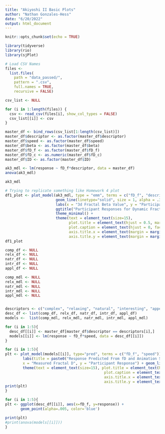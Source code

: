 ```yaml
---
title: "Akiyoshi II Basic Plots"
author: "Nathan Gonzales-Hess"
date: "6/20/2022"
output: html_document
---
```


```r
knitr::opts_chunk$set(echo = TRUE)

library(tidyverse)
library(rio)
library(sjPlot)
```

```r
# Load CSV Names
files <-
  list.files(
    path = "data_passed/",
    pattern = ".csv",
    full.names = TRUE,
    recursive = FALSE)

csv_list <- NULL

for (i in 1:length(files)) {
  csv <- read_csv(files[i], show_col_types = FALSE)
  csv_list[[i]] <- csv
}
```

```r
master_df <- bind_rows(csv_list[1:length(csv_list)])
master_df$descriptor <- as.factor(master_df$descriptor)
master_df$speed <- as.factor(master_df$speed)
master_df$beta <- as.factor(master_df$beta)
master_df$fD_f <- as.factor(master_df$fD_f)
master_df$fD_c <- as.numeric(master_df$fD_c)
master_df$ID <- as.factor(master_df$ID)
```

```r
ak3_mdl <- lm(response ~ fD_f*descriptor, data = master_df)
anova(ak3_mdl)
```
```r
ak3_mdl

```

```r
# Trying to replicate something like Homework 4 plot
df1_plot <- plot_model(ak3_mdl, type = "emm", terms = c("fD_f", "descriptor"),position=position_stack())+
                       geom_line(linetype="solid", size = 1, alpha = .3) +
                       labs(x = "3d Fractal Beta Value", y = "Participant Response")+
                       ggtitle("Participant Responses for Dynamic Fractals Between Beta 2.5 and 5.5")+
                       theme_minimal() +
                       theme(text = element_text(size=15), 
                             plot.title = element_text(hjust = 0.5, margin = margin(t=20, b=20)),
                             plot.caption = element_text(hjust = 0, face = "italic"),
                             axis.title.x = element_text(margin = margin(t=20, b=10)),
                             axis.title.y = element_text(margin = margin(r=20)))
df1_plot
```


```r
comp_df <- NULL
relx_df <- NULL
natr_df <- NULL
intr_df <- NULL
appl_df <- NULL

comp_mdl <- NULL
relx_mdl <- NULL
natr_mdl <- NULL
intr_mdl <- NULL
appl_mdl <- NULL


descriptors <- c("complex", "relaxing", "natural", "interesting", "appealing")
desc_df <- list(comp_df, relx_df, natr_df, intr_df, appl_df)
models <-  list(comp_mdl, relx_mdl, natr_mdl, intr_mdl, appl_mdl)

for (i in 1:5){
  desc_df[[i]] <- master_df[master_df$descriptor == descriptors[i],]
  models[[i]] <- lm(response ~ fD_f*speed, data = desc_df[[i]])
}

```

```r
for (i in 1:5){
plt <- plot_model(models[[i]], type="pred", terms = c("fD_f", "speed")) +          
        labs(title = paste0("Response Predicted From fD and Animation Speed (\"", ... = str_to_title(descriptors[i]), "\" Descriptor)"),
        x = "Measured Fractal D", y = "Participant Response") + geom_line(linetype = "solid", alpha=.5) +
        theme(text = element_text(size=15), plot.title = element_text(hjust = 0.5, margin = margin(t=20, b=20)),
                                             plot.caption = element_text(hjust = 0, face = "italic"),
                                             axis.title.x = element_text(margin = margin(t=30, b=10)),
                                             axis.title.y = element_text(margin = margin(r=30))) + theme_minimal()
print(plt)
}
```


```r
for (i in 1:5){
plt <- ggplot(desc_df[[i]], aes(x=fD_f, y=response)) + 
       geom_point(alpha=.005, color='blue')

print(plt)
#print(anova(models[[i]]))
}
```




